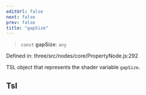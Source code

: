```yaml
---
editUrl: false
next: false
prev: false
title: "gapSize"
---
```


> `const` **gapSize**: `any`

Defined in: three/src/nodes/core/PropertyNode.js:292

TSL object that represents the shader variable `gapSize`.

## Tsl
